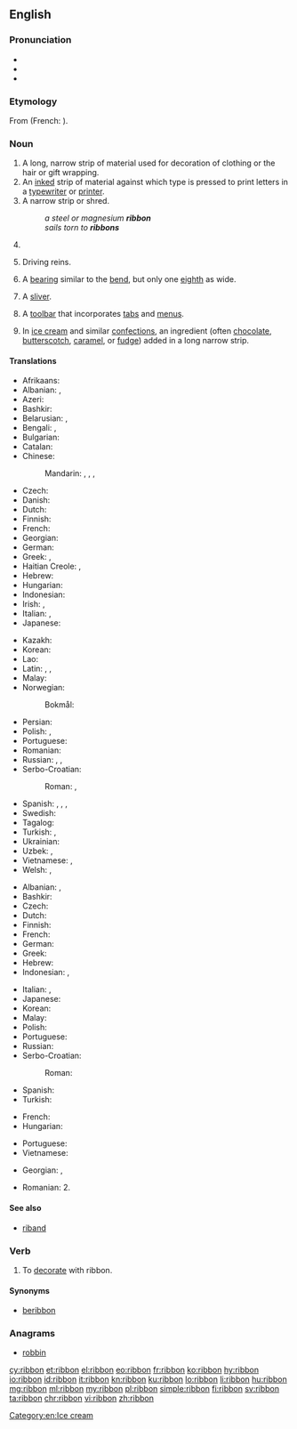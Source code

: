 ==English==
{{wikipedia}}

===Pronunciation===
* {{audio|en-us-ribbon.ogg|Audio (US)|lang=en}}
* {{IPA|/ˈɹɪbən/|lang=en}}
* {{rhymes|ɪbən|lang=en}}

===Etymology===
From {{etyl|fro|en}} {{term|riban|lang=fro}} (French: {{term|ruban|lang=fr}}).

===Noun===
{{en-noun}}

# A long, narrow strip of material used for decoration of clothing or the hair or gift wrapping.
# An [[inked]] strip of material against which type is pressed to print letters in a [[typewriter]] or [[printer]].
# A narrow strip or shred.
#: ''a steel or magnesium '''ribbon'''''
#: ''sails torn to '''ribbons'''''
# {{context|shipbuilding|lang=en}} {{alternative form of|ribband|lang=en}}
# {{context|slang|dated|in the plural|lang=en}} Driving reins.
#: {{rfquotek|London Athenaeum}}
# {{context|heraldry|lang=en}} A [[bearing]] similar to the [[bend]], but only one [[eighth]] as wide.
# {{context|spinning|lang=en}} A [[sliver]].
# {{context|computing|graphical user interface|lang=en}} A [[toolbar]] that incorporates [[tab]]s and [[menu]]s.
# {{context|cooking|lang=en}} In [[ice cream]] and similar [[confections]], an ingredient (often [[chocolate]], [[butterscotch]], [[caramel]], or [[fudge]]) added in a long narrow strip.

====Translations====
{{trans-top|long, narrow strip of material}}
* Afrikaans: {{t|af|lint}}
* Albanian: {{t|sq|rrip|m}}, {{t|sq|fjongo|f}}
* Azeri: {{t|az|lent}}
* Bashkir: {{t|ba|таҫма|sc=Cyrl}}
* Belarusian: {{t|be|сту́жка|f|sc=Cyrl}}, {{t|be|ле́нта|f|sc=Cyrl}}
* Bengali: {{t|bn|পটি|tr=paţi|sc=Beng}}, {{t|bn|ফিতা|tr=phita|sc=Beng}}
* Bulgarian: {{t+|bg|ле́нта|f|sc=Cyrl}}
* Catalan: {{t+|ca|cinta|f}}
* Chinese:
*: Mandarin: {{t+|cmn|絲帶|sc=Hani}}, {{t+|cmn|丝带|tr=sīdài|sc=Hani}}, {{t+|cmn|緞帶|sc=Hani}}, {{t+|cmn|缎带|tr=duàndài|sc=Hani}}
* Czech: {{t|cs|stuha|f}}
* Danish: {{t+|da|bånd|n}}
* Dutch: {{t+|nl|lint|n}}
* Finnish: {{t+|fi|nauha}}
* French: {{t+|fr|ruban|m}}
* Georgian: {{t|ka|ლენტი|sc=Geor}}
* German: {{t+|de|Band|n}}
* Greek: {{t|el|κορδέλλα|f}}, {{t+|el|ταινία|f}}
* Haitian Creole: {{t|ht|tep}}, {{t|ht|riban}}
* Hebrew: {{t+|he|סֶרֶט|m|tr=séret}}
* Hungarian: {{t+|hu|szalag}}
* Indonesian: {{t+|id|pita}}
* Irish: {{t|ga|ribíneach|m}}, {{t|ga|ribín|m}}
* Italian: {{t+|it|nastro|m}}, {{t+|it|fettuccia|f}}
* Japanese: {{t+|ja|リボン|tr=ribon}}
{{trans-mid}}
* Kazakh: {{t|kk|таспа|sc=Cyrl}}
* Korean: {{t+|ko|리본|sc=Hang}}
* Lao: {{t+|lo|ໂບ|sc=Laoo}}
* Latin: {{t|la|clipeum|f}}, {{t|la|taenia|f}}, {{t|la|taeniola|f}}
* Malay: {{t|ms|pita}}
* Norwegian:
*: Bokmål: {{t+|nb|bånd|n}}
* Persian: {{t+|fa|روبان|tr=rubân|sc=fa-Arab}}
* Polish: {{t+|pl|wstążka|f}}, {{t+|pl|taśma}}
* Portuguese: {{t+|pt|fita|f}}
* Romanian: {{t+|ro|fundă|f}}
* Russian: {{t+|ru|ле́нта|f}}, {{t+|ru|бант|m|sc=Cyrl}}, {{t+|ru|тесьма́|f|sc=Cyrl}}
* Serbo-Croatian:
*: Roman: {{t|sh|vrpca|f}}, {{t|sh|traka|f}}
* Spanish: {{t+|es|cinta|f}}, {{t+|es|moño|m}}, {{t+|es|lazo|m}}, {{t+|es|galón|m}}
* Swedish: {{t+|sv|band|n}}
* Tagalog: {{t|tl|ribon}}
* Turkish: {{t+|tr|kurdele}}, {{t+|tr|şerit}}
* Ukrainian: {{t|uk|стрі́чка|f|sc=Cyrl}}
* Uzbek: {{t|uz|lenta}}, {{t+|uz|tasma}}
* Vietnamese: {{t|vi|dai đất}}, {{t+|vi|mảnh}}
* Welsh: {{t+|cy|rhuban}}, {{t|cy|rudan|f}}
{{trans-bottom}}

{{trans-top|inked ribbon}}
* Albanian: {{t|sq|fjongo|f}}, {{t|sq|rrip|m}}
* Bashkir: {{t|ba|таҫма|sc=Cyrl}}
* Czech: {{t|cs|páska|f}}
* Dutch: {{t+|nl|lint|n}}
* Finnish: {{t|fi|värinauha}}
* French: {{t+|fr|ruban|m}}
* German: {{t|de|Farbband|n}}
* Greek: {{t+|el|ταινία|f}}
* Hebrew: {{t|he|סֶרֶט דְּיוֹ|m|tr=séret dyo|sc=Hebr}}
* Indonesian: {{t+|id|pita}}, {{t+|id|ban}}
{{trans-mid}}
* Italian: {{t+|it|nastro|m}}, {{t+|it|fettuccia|f}}
* Japanese: {{t+|ja|リボン|tr=ribon}}
* Korean: {{t+|ko|리본|sc=Hang}}
* Malay: {{t|ms|pita}}
* Polish: {{t+|pl|wstążka|f}}
* Portuguese: {{t+|pt|fita|f}}
* Russian: {{t+|ru|ле́нта|f}}
* Serbo-Croatian:
*: Roman: {{t|sh|pantljika|f}}
* Spanish: {{t+|es|cinta|f}}
* Turkish: {{t+|tr|şerit}}
{{trans-bottom}}

{{trans-top|toolbar}}
* French: {{t-needed|fr}}
* Hungarian: {{t+|hu|menüszalag}}
{{trans-mid}}
* Portuguese: {{t|pt|faixa de opções|f}}
* Vietnamese: {{t-needed|vi}}
{{trans-bottom}}

{{checktrans-top}}
* Georgian: {{t-check|ka|ბაბთა}}, {{t-check|ka|ლენტი}}
{{trans-mid}}
* Romanian: 2. {{t-check|ro|ribon|n}}<!-- qv: http://dexonline.ro/definitie/ribon -->
{{trans-bottom}}

====See also====
* [[riband]]

===Verb===
{{en-verb}}

# To [[decorate]] with ribbon.

====Synonyms====
* [[beribbon]]

===Anagrams===
* [[robbin#English|robbin]]

[[Category:en:Ice cream]]

[[cy:ribbon]]
[[et:ribbon]]
[[el:ribbon]]
[[eo:ribbon]]
[[fr:ribbon]]
[[ko:ribbon]]
[[hy:ribbon]]
[[io:ribbon]]
[[id:ribbon]]
[[it:ribbon]]
[[kn:ribbon]]
[[ku:ribbon]]
[[lo:ribbon]]
[[li:ribbon]]
[[hu:ribbon]]
[[mg:ribbon]]
[[ml:ribbon]]
[[my:ribbon]]
[[pl:ribbon]]
[[simple:ribbon]]
[[fi:ribbon]]
[[sv:ribbon]]
[[ta:ribbon]]
[[chr:ribbon]]
[[vi:ribbon]]
[[zh:ribbon]]